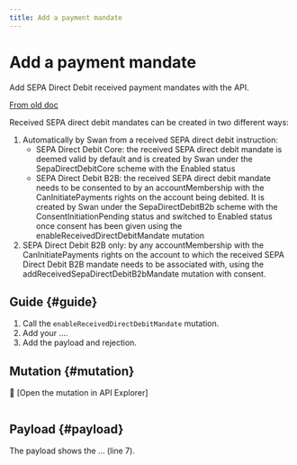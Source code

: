 ```yaml
---
title: Add a payment mandate
---
```


# Add a payment mandate

Add SEPA Direct Debit received payment mandates with the API.

[From old doc](https://docs.swan.io/concept/payment/direct-debit#creation-of-a-received-sepa-direct-debit-mandate)

Received SEPA direct debit mandates can be created in two different ways:

1. Automatically by Swan from a received SEPA direct debit instruction:
    - SEPA Direct Debit Core: the received SEPA direct debit mandate is deemed valid by default and is created by Swan under the SepaDirectDebitCore scheme with the Enabled status
    - SEPA Direct Debit B2B: the received SEPA direct debit mandate needs to be consented to by an accountMembership with the CanInitiatePayments rights on the account being debited. It is created by Swan under the SepaDirectDebitB2b scheme with the ConsentInitiationPending status and switched to Enabled status once consent has been given using the enableReceivedDirectDebitMandate mutation
1. SEPA Direct Debit B2B only: by any accountMembership with the CanInitiatePayments rights on the account to which the received SEPA Direct Debit B2B mandate needs to be associated with, using the addReceivedSepaDirectDebitB2bMandate mutation with consent.

## Guide {#guide}

1. Call the `enableReceivedDirectDebitMandate` mutation.
1. Add your ....
1. Add the payload and rejection.

## Mutation {#mutation}

🔎 [Open the mutation in API Explorer]

```graphql {2} showLineNumbers

```

## Payload {#payload}

The payload shows the ... (line 7).

```json {5} showLineNumbers

```